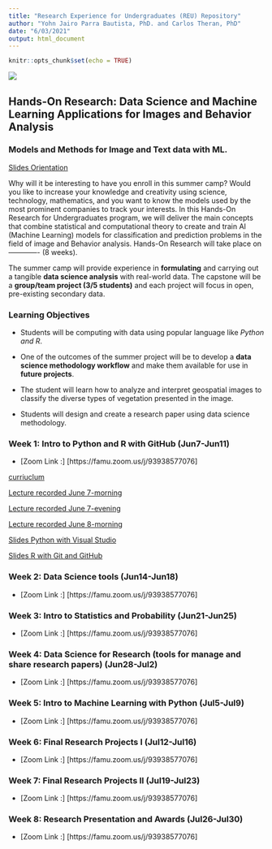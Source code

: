 ```yaml
---
title: "Research Experience for Undergraduates (REU) Repository"
author: "Yohn Jairo Parra Bautista, PhD. and Carlos Theran, PhD"
date: "6/03/2021"
output: html_document
---
```


```r
knitr::opts_chunk$set(echo = TRUE)
```

![ ](Famulogo.png)

## Hands-On Research:  Data Science and Machine Learning Applications for Images and Behavior Analysis

### Models and Methods for Image and Text data with ML.

[Slides Orientation][idi] 

[idi]: https://docs.google.com/presentation/d/1RbkHhJmtmc-fRlot-eXhALcax8SedULiu6fbi8WZciY/edit?usp=sharing/ "Title"

Why will it be interesting to have you enroll in this summer camp? Would you like to increase your knowledge and creativity using science, technology, mathematics, and you want to know the models used by the most prominent companies to track your interests. In this Hands-On Research for Undergraduates program, we will deliver the main concepts that combine statistical and computational theory to create and train AI (Machine Learning) models for classification and prediction problems in the field of image and Behavior analysis. Hands-On Research will take place on ------------- (8 weeks).    

The summer camp will provide experience in **formulating** and carrying out a tangible **data science analysis** with real-world data. The capstone will be a **group/team project (3/5 students)** and each project will focus in open, pre-existing secondary data.  

### Learning Objectives

* Students will be computing with data using popular language like *Python and R*.  

* One of the outcomes of the summer project will be to develop a **data science methodology workflow** and make them available for use in **future projects**. 

* The student will learn how to analyze and interpret geospatial images to classify the diverse types of vegetation presented in the image.

* Students will design and create a research paper using data science methodology. 

### Week 1: Intro to Python and R with GitHub (Jun7-Jun11)

* [Zoom Link :] [https://famu.zoom.us/j/93938577076] 

[curriuclum][id] 

[id]: https://docs.google.com/document/d/1pKnxgT-I53L-daMiqlc8dEvLtq6BYXPCFJsygUt1arg/edit?usp=sharing/ "Title"

[Lecture recorded June 7-morning][ide] 

[ide]: https://famu.zoom.us/rec/share/oYXap04f9q02XSzl03Vh6YwxyF_hBpoQk-OGwMt6NFVu2F_AXqtlo0UPzJaEmK3f.Jdp9Jyk7Gy0SDZLug/ "Title"

[Lecture recorded June 7-evening][idh] 

[idh]: https://famu.zoom.us/rec/share/4lYOuAwxWluoDNxgTe_VpVQjwag6cfMou4yPw-jx76xU8fx8rL4j123bd2wDWcKF.KCLKNISR5nt3bHOM/ "Title"

[Lecture recorded June 8-morning][idb] 

[idb]: https://famu.zoom.us/rec/share/qROQUIgbnrfCJEz4swjlYVKgIb6_WZDzxAeWIv39p1Zs6XMBL4ZJWyji8ovkTkZ7.RPcAUaOZvI-1yidv/ "Title"

[Slides Python with Visual Studio][idj] 

[idj]: https://docs.google.com/presentation/d/12SQymWCm_62n__ObVMq3LwDE3aUQi1urIlL9ihk6FTI/edit?usp=sharing/ "Title"

[Slides R with Git and GitHub][idl] 

[idl]: https://docs.google.com/presentation/d/12SQymWCm_62n__ObVMq3LwDE3aUQi1urIlL9ihk6FTI/edit?usp=sharing/ "Title"

### Week 2: Data Science tools (Jun14-Jun18)

* [Zoom Link :] [https://famu.zoom.us/j/93938577076] 

### Week 3: Intro to Statistics and Probability (Jun21-Jun25)

* [Zoom Link :] [https://famu.zoom.us/j/93938577076] 

### Week 4: Data Science for Research (tools for manage and share research papers) (Jun28-Jul2) 

* [Zoom Link :] [https://famu.zoom.us/j/93938577076] 

### Week 5: Intro to Machine Learning with Python (Jul5-Jul9) 

* [Zoom Link :] [https://famu.zoom.us/j/93938577076] 

### Week 6: Final Research Projects I (Jul12-Jul16)

* [Zoom Link :] [https://famu.zoom.us/j/93938577076] 

### Week 7: Final Research Projects II (Jul19-Jul23) 

* [Zoom Link :] [https://famu.zoom.us/j/93938577076] 

### Week 8: Research Presentation and Awards (Jul26-Jul30) 

* [Zoom Link :] [https://famu.zoom.us/j/93938577076]  


 

